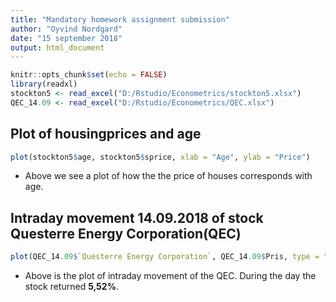 ```yaml
---
title: "Mandatory homework assignment submission"
author: "Oyvind Nordgard"
date: "15 september 2018"
output: html_document
---
```


```r
knitr::opts_chunk$set(echo = FALSE)
library(readxl)
stockton5 <- read_excel("D:/Rstudio/Econometrics/stockton5.xlsx")
QEC_14.09 <- read_excel("D:/Rstudio/Econometrics/QEC.xlsx")
```

## Plot of housingprices and age

```r

plot(stockton5$age, stockton5$sprice, xlab = "Age", ylab = "Price")
```

- Above we see a plot of how the the price of houses corresponds with age. 





## Intraday movement 14.09.2018 of stock Questerre Energy Corporation(QEC)


```r
plot(QEC_14.09$`Questerre Energy Corporation`, QEC_14.09$Pris, type = "l", xlab = "Time", ylab = "Price")
```



- Above is the plot of intraday movement of the QEC. During the day the stock returned **5,52%**. 